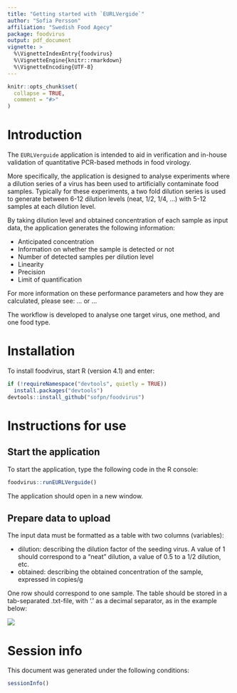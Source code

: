 ```yaml
---
title: "Getting started with `EURLVergide`"
author: "Sofia Persson"
affiliation: "Swedish Food Agecy"
package: foodvirus
output: pdf_document
vignette: >
  %\VignetteIndexEntry{foodvirus}
  %\VignetteEngine{knitr::rmarkdown}
  %\VignetteEncoding{UTF-8}
---
```


```r
knitr::opts_chunk$set(
  collapse = TRUE,
  comment = "#>"
)
```

# Introduction 

The `EURLVerguide` application is intended to aid in verification and in-house validation of quantitative PCR-based methods in food virology. 

More specifically, the application is designed to analyse experiments where a dilution series of a virus has been used to artificially contaminate food samples. Typically for these experiments, a two fold dilution series is used to generate between 6-12 dilution levels (neat, 1/2, 1/4, ...) with 5-12 samples at each dilution level.   

By taking dilution level and obtained concentration of each sample as input data, the application generates the following information: 
 
* Anticipated concentration
* Information on whether the sample is detected or not
* Number of detected samples per dilution level
* Linearity
* Precision
* Limit of quantification

For more information on these performance parameters and how they are calculated, please see: ... or ...

The workflow is developed to analyse one target virus, one method, and one food type.
               
# Installation 


To install foodvirus, start R (version 4.1) and enter: 

``` r
if (!requireNamespace("devtools", quietly = TRUE))
  install.packages("devtools")
devtools::install_github("sofpn/foodvirus")
```

# Instructions for use 

## Start the application 

To start the application, type the following code in the R console:

```r 
foodvirus::runEURLVerguide()
```

The application should open in a new window. 

## Prepare data to upload 

The input data must be formatted as a table with two columns (variables): 

* dilution: describing the dilution factor of the seeding virus. A value of 1 should correspond to a "neat" dilution, a value of 0.5 to a 1/2 dilution, etc.  
* obtained: describing the obtained concentration of the sample, expressed in copies/g

One row should correspond to one sample. The table should be stored in a tab-separated .txt-file, with '.' as a decimal separator, as in the example below: 

![](exampledata.png)

# Session info 

This document was generated under the following conditions:

```r
sessionInfo()
```

